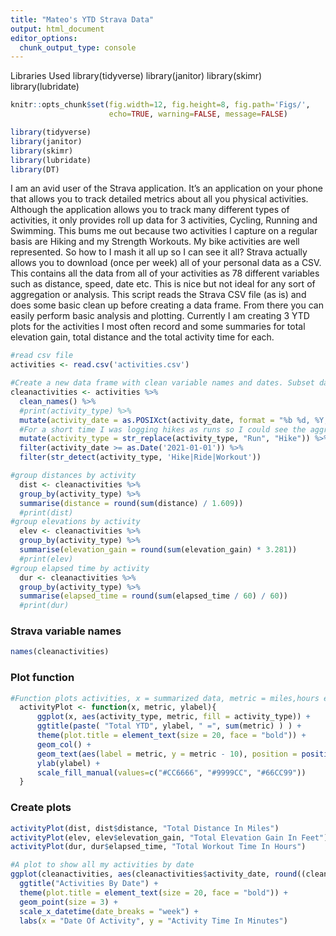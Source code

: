 ```yaml
---
title: "Mateo's YTD Strava Data"
output: html_document
editor_options: 
  chunk_output_type: console
---
```

Libraries Used 
library(tidyverse)
library(janitor)
library(skimr)
library(lubridate)
```r
knitr::opts_chunk$set(fig.width=12, fig.height=8, fig.path='Figs/',
                      echo=TRUE, warning=FALSE, message=FALSE)

library(tidyverse)
library(janitor)
library(skimr)
library(lubridate)
library(DT)
```
I am an avid user of the Strava application. It's an application on your phone that allows you to track detailed metrics about all you physical activities. Although the application allows you to track many different types of activities, it only provides roll up data for 3 activities, Cycling, Running and Swimming. This bums me out because two activities I capture on a regular basis are Hiking and my Strength Workouts. My bike activities are well represented. So how to I mash it all up so I can see it all? Strava actually allows you to download (once per week) all of your personal data as a CSV. This contains all the data from all of your activities as 78 different variables such as distance, speed, date etc. This is nice but not ideal for any sort of aggregation or analysis. This  script reads the Strava CSV file (as is) and does some basic clean up before creating a data frame. From there you can easily perform basic analysis and plotting. Currently I am creating 3 YTD plots for the activities I most often record and some summaries for total elevation gain, total distance and the total activity time for each. 

```r
#read csv file
activities <- read.csv('activities.csv')

#Create a new data frame with clean variable names and dates. Subset data to YTD by activities. After this you can use cleanactivities to do whatever you like with any of the 78 column variables, distance, elevation_gain, date, description etc.
cleanactivities <- activities %>%
  clean_names() %>% 
  #print(activity_type) %>% 
  mutate(activity_date = as.POSIXct(activity_date, format = "%b %d, %Y,%H:%M:%S %p")) %>%
  #For a short time I was logging hikes as runs so I could see the aggregate data in the app. So here I change them to hikes so my totals are accurate.
  mutate(activity_type = str_replace(activity_type, "Run", "Hike")) %>%
  filter(activity_date >= as.Date('2021-01-01')) %>%
  filter(str_detect(activity_type, 'Hike|Ride|Workout'))

#group distances by activity
  dist <- cleanactivities %>% 
  group_by(activity_type) %>% 
  summarise(distance = round(sum(distance) / 1.609)) 
  #print(dist)
#group elevations by activity  
  elev <- cleanactivities %>% 
  group_by(activity_type) %>% 
  summarise(elevation_gain = round(sum(elevation_gain) * 3.281))
  #print(elev)
#group elapsed time by activity
  dur <- cleanactivities %>% 
  group_by(activity_type) %>% 
  summarise(elapsed_time = round(sum(elapsed_time / 60) / 60))
  #print(dur)
```
  
### Strava variable names 

```r
names(cleanactivities)
```

### Plot function

```r
#Function plots activities, x = summarized data, metric = miles,hours etc., ylabel is metric name.  
  activityPlot <- function(x, metric, ylabel){
      ggplot(x, aes(activity_type, metric, fill = activity_type)) +
      ggtitle(paste( "Total YTD", ylabel, " =", sum(metric) ) ) +
      theme(plot.title = element_text(size = 20, face = "bold")) +
      geom_col() +
      geom_text(aes(label = metric, y = metric - 10), position = position_stack(vjust = 0.5), size = 10) +
      ylab(ylabel) +
      scale_fill_manual(values=c("#CC6666", "#9999CC", "#66CC99"))
  }

```

### Create plots

```r
activityPlot(dist, dist$distance, "Total Distance In Miles")
activityPlot(elev, elev$elevation_gain, "Total Elevation Gain In Feet")
activityPlot(dur, dur$elapsed_time, "Total Workout Time In Hours")

#A plot to show all my activities by date
ggplot(cleanactivities, aes(cleanactivities$activity_date, round((cleanactivities$elapsed_time / 60)), color = cleanactivities$activity_type )) + 
  ggtitle("Activities By Date") +
  theme(plot.title = element_text(size = 20, face = "bold")) +
  geom_point(size = 3) +
  scale_x_datetime(date_breaks = "week") +
  labs(x = "Date Of Activity", y = "Activity Time In Minutes")
```


